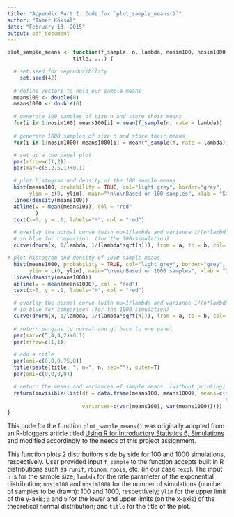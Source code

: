 ```yaml
---
title: "Appendix Part I: Code for `plot_sample_means()`"
author: "Tamer Köksal"
date: "February 13, 2015"
output: pdf_document
---
```


```r
plot_sample_means <- function(f_sample, n, lambda, nosim100, nosim1000, ylim, a, b, 
                     title, ...) {

  # set.seed for reproducibility 
    set.seed(42)
    
  # define vectors to hold our sample means
  means100 <- double(0)
  means1000 <- double(0)

  # generate 100 samples of size n and store their means
  for(i in 1:nosim100) means100[i] = mean(f_sample(n, rate = lambda))
  
  # generate 1000 samples of size n and store their means
  for(i in 1:nosim1000) means1000[i] = mean(f_sample(n, rate = lambda))

  # set up a two panel plot
  par(mfrow=c(1,2))
  par(mar=c(5,2,5,1)+0.1)

  # plot histogram and density of the 100 sample means
  hist(means100, probability = TRUE, col="light grey", border="grey", 
       ylim = c(0, ylim), main="\n\n\nBased on 100 samples", xlab = "Sample means")
  lines(density(means100))
  abline(v = mean(means100), col = "red"
         )
  text(x=5, y = .1, labels="M", col = "red")

  # overlay the normal curve (with mu=1/lambda and variance 1/(n*lambda^2)) 
  # in blue for comparison  (for the 100-simulation)
  curve(dnorm(x, 1/lambda, 1/(lambda*sqrt(n))), from = a, to = b, col='blue', add=T)

# plot histogram and density of 1000 sample means 
  hist(means1000, probability = TRUE, col="light grey", border="grey", 
       ylim = c(0, ylim), main="\n\n\nBased on 1000 samples", xlab = "Sample means")
  lines(density(means1000))
  abline(v = mean(means1000), col = "red")
  text(x=5, y = .1, labels="M", col = "red")

  # overlay the normal curve (with mu=1/lambda and variance 1/(n*lambda^2)) 
  # in blue for comparison (for the 1000-simulation)
  curve(dnorm(x, 1/lambda, 1/(lambda*sqrt(n))), from = a, to = b, col='blue', add=T)
  
  # return margins to normal and go back to one panel
  par(mar=c(5,4,4,2)+0.1)
  par(mfrow=c(1,1))

  # add a title
  par(omi=c(0,0,0.75,0))
  title(paste(title, ", n=", n, sep=""), outer=T)
  par(omi=c(0,0,0,0))

  # return the means and variances of sample means  (without printing)
  return(invisible(list(df = data.frame(means100, means1000), means=c(mean(means100), 
                                                                      mean(means1000)), 
                        variances=c(var(means100), var(means1000)))))
}
```

This code for the function `plot_sample_means()` was originally adopted from an R-bloggers article titled [Using R for Introductory Statistics 6, Simulations][1] and modified accordingly to the needs of this project assignment.

[1]:http://www.r-bloggers.com/using-r-for-introductory-statistics-6-simulations/

This function plots 2 distributions side by side for 100 and 1000 simulations, respectively. User provided input `f_sample` to the function accepts built in R distributions such as `runif`, `rbinom`, `rpois`, etc.  (in our case `rexp`). The input `n` is for the sample size; `lambda` for the rate parameter of the exponential distribution; `nosim100` and `nosim1000` for the number of simulations (number of samples to be drawn): 100 and 1000, respectively; `ylim` for the upper limit of the y-axis; `a` and `b` for the lower and upper limits (on the x-axis) of the theoretical normal distribution; and `title` for the title of the plot. 

